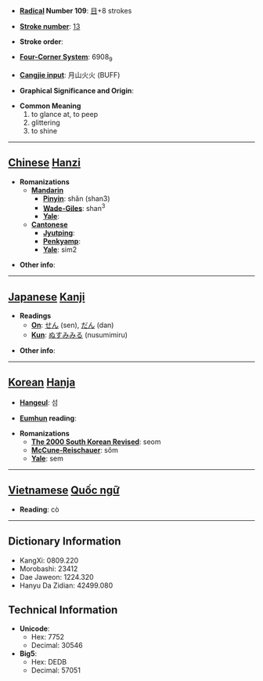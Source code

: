 * '''[[Wiktionary:Chinese radical index| Radical]] Number 109''': [[Wiktionary:Chinese radical index 目|目]]+8 strokes

* '''[[Wiktionary:Chinese total strokes index|Stroke number]]''': [[Wiktionary:Chinese total strokes index 13|13]]

* '''Stroke order''': 

* '''[[Wiktionary:Chinese four corner index|Four-Corner System]]''': 6908<sub>9</sub>

* '''[[Wiktionary:Chinese Cangjie index|Cangjie input]]''': 月山火火 (BUFF)

* '''Graphical Significance and Origin''': 

* '''Common Meaning'''
*#to glance at, to peep
*# glittering
*# to shine


----

== [[Chinese]] [[Hanzi]] ==

* '''Romanizations'''
** '''[[Mandarin]]'''
*** '''[[Pinyin]]''': shǎn (shan3)
*** '''[[Wade-Giles]]''': shan<sup>3</sup>
*** '''[[Yale]]''': 
** '''[[Cantonese]]'''
*** '''[[Jyutping]]''':
*** '''[[Penkyamp]]''': 
*** '''[[Yale]]''': sim2

* '''Other info''': 

----

== [[Japanese]] [[Kanji]] ==

* '''Readings'''
** '''[[On]]''': [[せん]] (sen), [[だん]] (dan)
** '''[[Kun]]''': [[ぬすみみる]] (nusumimiru)

* '''Other info''':  

----

== [[Korean]] [[Hanja]] ==

* '''[[Hangeul]]''': 섬

* '''[[Eumhun]] reading''': 

* '''Romanizations'''
** '''[[The 2000 South Korean Revised Romanization|The 2000 South Korean Revised]]''': seom
** '''[[McCune-Reischauer]]''': sŏm
** '''[[Yale]]''': sem


----

== [[Vietnamese]] [[Quốc ngữ]] ==

* '''Reading''': cò

----

== Dictionary Information ==

* KangXi: 0809.220
* Morobashi: 23412
* Dae Jaweon: 1224.320
* Hanyu Da Zidian: 42499.080

== Technical Information ==

* '''Unicode''':
** Hex: 7752
** Decimal: 30546
* '''Big5''':
** Hex: DEDB
** Decimal: 57051
